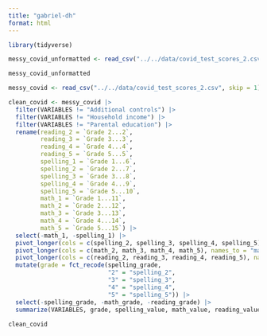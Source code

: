 ```yaml
---
title: "gabriel-dh"
format: html
---
```


```r
library(tidyverse)

messy_covid_unformatted <- read_csv("../../data/covid_test_scores_2.csv")

messy_covid_unformatted

messy_covid <- read_csv("../../data/covid_test_scores_2.csv", skip = 1)

clean_covid <- messy_covid |>
  filter(VARIABLES != "Additional controls") |>
  filter(VARIABLES != "Household income") |>
  filter(VARIABLES != "Parental education") |>
  rename(reading_2 = `Grade 2...2`,
         reading_3 = `Grade 3...3`,
         reading_4 = `Grade 4...4`,
         reading_5 = `Grade 5...5`,
         spelling_1 = `Grade 1...6`,
         spelling_2 = `Grade 2...7`,
         spelling_3 = `Grade 3...8`,
         spelling_4 = `Grade 4...9`,
         spelling_5 = `Grade 5...10`,
         math_1 = `Grade 1...11`,
         math_2 = `Grade 2...12`,
         math_3 = `Grade 3...13`,
         math_4 = `Grade 4...14`,
         math_5 = `Grade 5...15`) |>
  select(-math_1, -spelling_1) |>
  pivot_longer(cols = c(spelling_2, spelling_3, spelling_4, spelling_5), names_to = "spelling_grade", values_to = "spelling_value") |>
  pivot_longer(cols = c(math_2, math_3, math_4, math_5), names_to = "math_grade", values_to = "math_value") |>
  pivot_longer(cols = c(reading_2, reading_3, reading_4, reading_5), names_to = "reading_grade", values_to = "reading_value") |>
  mutate(grade = fct_recode(spelling_grade,
                            "2" = "spelling_2",
                            "3" = "spelling_3",
                            "4" = "spelling_4",
                            "5" = "spelling_5")) |>
  select(-spelling_grade, -math_grade, -reading_grade) |>
  summarize(VARIABLES, grade, spelling_value, math_value, reading_value)
  
clean_covid
```

